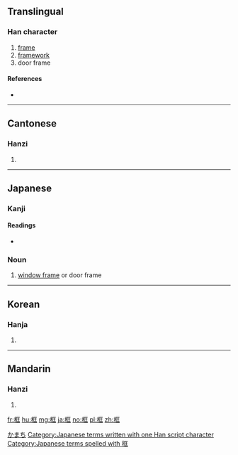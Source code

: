==Translingual==

===Han character===
{{Han char|rn=75|rad=木|as=06|sn=10|four=4191<sub>1</sub>|canj=木尸一土 (DSMG), X木尸一土 (XDSMG)}}

# [[frame]]
# [[framework]]
# door frame

====References====
* {{Han ref|kx=0525.070|dkj=14760|dj=0914.020|hdz=21192.050|uh=6846|ud=26694|bh=AED8|bd=44760}}

----

==Cantonese==

===Hanzi===
{{yue-hanzi|jyut=|y=hong1, kwaang1}}

# {{defn|lang=yue|sort=木06}}

----

==Japanese==

===Kanji===
{{ja-kanji|grade=|rs=木06}}

====Readings====
* {{ja-readings|on=[[きょう]] (kyō)|kun=[[かまち]] (kamachi)}}

===Noun===
{{ja-noun|k|rom=kamachi|hira=かまち}} 

# [[window frame]] or door frame

[[Category:ja:Architecture|かまち]]
[[Category:Japanese terms written with one Han script character]]
[[Category:Japanese terms spelled with 框]]

----

==Korean==

===Hanja===
{{ko-hanja|hangeul=광|eumhun=|rv=gwang|mr=kwang|y=kwang}}

# {{defn|lang=ko|sort=木06}}

----

==Mandarin==

===Hanzi===
{{cmn-hanzi|pin=[[kuàng]] ([[kuang4]])|wg=k'uang<sup>4</sup>}}

# {{defn|lang=cmn|sort=木06}}

[[fr:框]]
[[hu:框]]
[[mg:框]]
[[ja:框]]
[[no:框]]
[[pl:框]]
[[zh:框]]